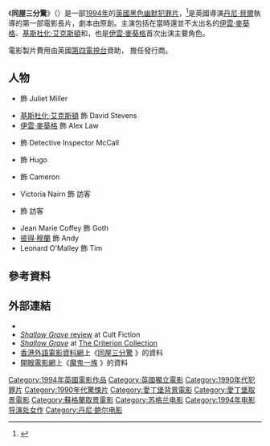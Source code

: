 {{Expand language|time=2017-01-01T02:19:12+00:00}}
{{noteTA
|T=zh-tw:魔鬼一族; zh-hk:同屋三分驚;
|G1=Movie
|G2=Show
|1=zh-tw:魔鬼一族; zh-hk:同屋三分驚;
}}
{{Infobox film
| name           = 同屋三分驚
| original_name  = {{lang|en|''Shallow Grave''}}
| image          = Shallow Grave 1994 (film poster).jpg
| caption        = 電影海報
| director       = [[丹尼·貝爾|丹尼·貝爾]]
| producer       = {{tsl|en|Andrew Macdonald (producer)|安德魯·麥克唐納}}
| writer         = {{tsl|en|John Hodge (screenwriter)|約翰·霍奇}}
| starring       = {{Plainlist|
* {{tsl|en|Kerry Fox|卡莉·霍絲}}
* [[基斯杜化·艾克斯頓|基斯杜化·艾克斯頓]]
* [[伊雲·麥葵格|伊雲·麥葵格]]}}
| music          = [[西門·博斯威爾|西門·博斯威爾]]
| cinematography = Brian Tufano
| editing        = Masahiro Hirakubo
| studio         = [[Film4|Film4]]
| distributor    = Gramercy Pictures<br />PolyGram Filmed Entertainment
| released       = {{flagicon|FRA}}1994年5月17日 {{small|([[康城影展|康城影展]])}}<ref>{{cite web |url=http://www.variety.com/review/VE1117902733 |work=[[Variety_(magazine)|Variety]] |accessdate=30 August 2012 |date=17 May 1994 |title=Variety Reviews – ''Shallow Grave''}}</ref><br />{{flagicon|UK}}1995年1月6日<ref>{{cite web |url=http://ftvdb.bfi.org.uk/sift/title/492484?view=release |work=[[British_Film_Institute|British Film Institute]] |accessdate=30 August 2012 |location=London |title=Release |archive-url=https://web.archive.org/web/20110803034512/http://ftvdb.bfi.org.uk/sift/title/492484?view=release |archive-date=2011-08-03 |dead-url=yes }}</ref>
| runtime        = 92分鐘
| country        = {{UK}}<ref>{{cite web |url=http://ftvdb.bfi.org.uk/sift/title/492484 |work=British Film Institute |accessdate=11 June 2012 |location=London |title=''Shallow Grave'' |archive-url=https://web.archive.org/web/20120802192110/http://ftvdb.bfi.org.uk/sift/title/492484 |archive-date=2012-08-02 |dead-url=yes }}</ref>
| language       = [[英語|英語]]
| budget         = {{USD|2,500,000}}<ref>{{cite web |url=http://www.boxofficemojo.com/movies/?id=shallowgrave.htm |title=''Shallow Grave'' (1994) |publisher=[[Box_Office_Mojo|Box Office Mojo]] |date=28 February 1995 |accessdate=12 August 2011 |archive-date=2018-10-14 |archive-url=https://web.archive.org/web/20181014133417/https://www.boxofficemojo.com/movies/?id=shallowgrave.htm |dead-url=no }}</ref>
| gross          = {{USD|19,800,000}} {{small|(全球範圍)}}<ref>{{cite web |url=http://www.jpbox-office.com/fichfilm.php?id=4001 |title=''Shallow Grave'' |work=JP's Box-Office |publisher=Jpbox-office.com |accessdate=11 August 2015 |archive-date=2020-09-29 |archive-url=https://web.archive.org/web/20200929012336/http://www.jpbox-office.com/fichfilm.php?id=4001 |dead-url=no }}</ref>
| tw_name       = 魔鬼一族
| hk_name       = 同屋三分驚
}}
{{Portal box|電影|英國}}

《'''同屋三分驚'''》（{{lang-en|''Shallow Grave''}}）是一部[[1994年電影|1994年]]的[[英國電影|英國]][[黑色幽默|黑色幽默]][[犯罪片|犯罪片]]，<ref>{{cite web |url=http://www.allmovie.com/movie/shallow-grave-v134210 |publisher=[[AllMovie|AllMovie]] |title=''Shallow Grave'' |accessdate=30 August 2012 |author=Williams, Karl |archive-date=2020-09-26 |archive-url=https://web.archive.org/web/20200926115821/https://www.allmovie.com/movie/shallow-grave-v134210 |dead-url=no }}</ref>是英國導演[[丹尼·貝爾|丹尼·貝爾]]執導的第一部電影長片，劇本由{{tsl|en|John Hodge (screenwriter)|約翰·霍奇}}原創。主演包括在當時還並不太出名的[[伊雲·麥葵格|伊雲·麥葵格]]、[[基斯杜化·艾克斯頓|基斯杜化·艾克斯頓]]和{{tsl|en|Kerry Fox|卡莉·霍絲}}，也是[[伊雲·麥葵格|伊雲·麥葵格]]首次出演主要角色。

電影製片費用由英國[[第四台_(英國)|第四電視台]]資助，{{tsl|en|PolyGram Filmed Entertainment|PolyGram Filmed Entertainment}} 擔任發行商。

== 人物 ==
* {{tsl|en|Kerry Fox|卡莉·霍絲}} 飾 Juliet Miller
* [[基斯杜化·艾克斯頓|基斯杜化·艾克斯頓]] 飾 David Stevens
* [[伊雲·麥葵格|伊雲·麥葵格]] 飾 Alex Law
* {{tsl|en|Ken Stott|肯·史托}} 飾 Detective Inspector McCall
* {{tsl|en|Keith Allen (actor)|凱思·艾倫}} 飾 Hugo
* {{tsl|en|Colin McCredie|柯林·麥可瑞迪}} 飾 Cameron
* Victoria Nairn 飾 訪客
* {{tsl|en|Gary Lewis (actor)|蓋瑞·路易斯}} 飾 訪客
* Jean Marie Coffey 飾 Goth
* [[彼得·穆蘭|彼得·穆蘭]] 飾 Andy
* Leonard O'Malley 飾 Tim

== 參考資料 ==
{{Reflist}}

== 外部連結 ==
* {{IMDb title|0111149|同屋三分驚}}
* [https://web.archive.org/web/20170218062100/http://www.cultfiction.com.au/shallow-grave/ ''Shallow Grave'' review] at Cult Fiction {{en}}
* [http://www.criterion.com/films/27981-shallow-grave ''Shallow Grave''] {{Wayback|url=http://www.criterion.com/films/27981-shallow-grave |date=20201201182504 }} at [[標準收藏|The Criterion Collection]] {{en}}
* [[香港外語電影資料網|香港外語電影資料網]]上《[http://playitagain.info/site/1995/shallow-grave/ 同屋三分驚] {{Wayback|url=http://playitagain.info/site/1995/shallow-grave/ |date=20211002021814 }}》的資料 {{zh-hk}}
* [[開眼電影網|開眼電影網]]上《[http://app2.atmovies.com.tw/film/fSen40111149/ 魔鬼一族] {{Wayback|url=http://app2.atmovies.com.tw/film/fSen40111149/ |date=20201130203037 }}》的資料 {{zh-tw}}

{{丹尼·鮑伊}}
{{DEFAULTSORT:Shallow Grave}}
[[Category:1994年英國電影作品|Category:1994年英國電影作品]]
[[Category:英國獨立電影|Category:英國獨立電影]]
[[Category:1990年代犯罪片|Category:1990年代犯罪片]]
[[Category:1990年代驚悚片|Category:1990年代驚悚片]]
[[Category:愛丁堡背景電影|Category:愛丁堡背景電影]]
[[Category:愛丁堡取景電影|Category:愛丁堡取景電影]]
[[Category:蘇格蘭取景電影|Category:蘇格蘭取景電影]]
[[Category:苏格兰电影|Category:苏格兰电影]]
[[Category:1994年电影导演处女作|Category:1994年电影导演处女作]]
[[Category:丹尼·鲍尔电影|Category:丹尼·鲍尔电影]]